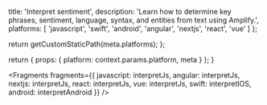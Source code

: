 
  title: 'Interpret sentiment',
  description:
    'Learn how to determine key phrases, sentiment, language, syntax, and entities from text using Amplify.',
  platforms: [
    'javascript',
    'swift',
    'android',
    'angular',
    'nextjs',
    'react',
    'vue'
  ]
};

  return getCustomStaticPath(meta.platforms);
};

  return {
    props: {
      platform: context.params.platform,
      meta
    }
  };
}


<Fragments
  fragments={{
    javascript: interpretJs,
    angular: interpretJs,
    nextjs: interpretJs,
    react: interpretJs,
    vue: interpretJs,
    swift: interpretIOS,
    android: interpretAndroid
  }}
/>
